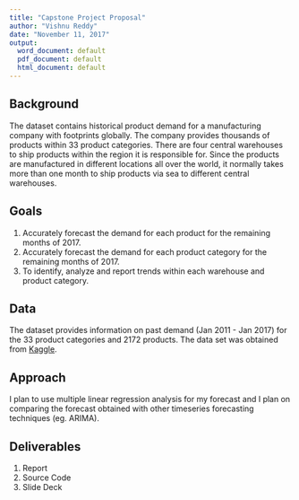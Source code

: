 ```yaml
---
title: "Capstone Project Proposal"
author: "Vishnu Reddy"
date: "November 11, 2017"
output:
  word_document: default
  pdf_document: default
  html_document: default
---
```


## Background 

The dataset contains historical product demand for a manufacturing company with footprints globally. The company provides thousands of products within 33 product categories. There are four central warehouses to ship products within the region it is responsible for. Since the products are manufactured in different locations all over the world, it normally takes more than one month to ship products via sea to different central warehouses. 


## Goals

1. Accurately forecast the demand for each product for the remaining         months of 2017.
2. Accurately forecast the demand for each product category for the          remaining months of 2017. 
3. To identify, analyze and report trends within each warehouse and          product category.

## Data

The dataset provides information on past demand (Jan 2011 - Jan 2017) for the 33 product categories and 2172 products. The data set was obtained from [Kaggle](https://www.kaggle.com/felixzhao/productdemandforecasting).

## Approach

I plan to use multiple linear regression analysis for my forecast and I plan on comparing the forecast obtained with other timeseries forecasting techniques (eg. ARIMA).

## Deliverables

1. Report
2. Source Code
3. Slide Deck
